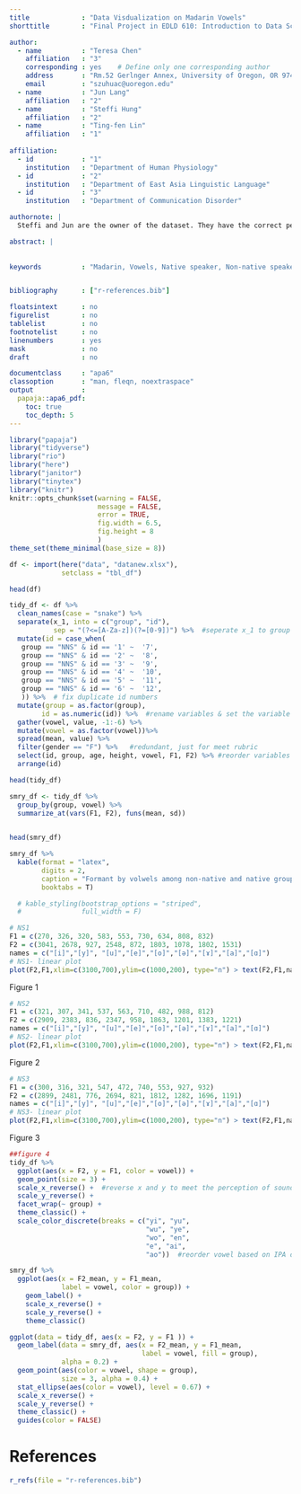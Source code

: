 ```yaml
---
title             : "Data Visdualization on Madarin Vowels"
shorttitle        : "Final Project in EDLD 610: Introduction to Data Science with R"

author: 
  - name          : "Teresa Chen"
    affiliation   : "3"
    corresponding : yes    # Define only one corresponding author
    address       : "Rm.52 Gerlnger Annex, University of Oregon, OR 9740"
    email         : "szuhuac@uoregon.edu"
  - name          : "Jun Lang"
    affiliation   : "2"
  - name          : "Steffi Hung"
    affiliation   : "2"
  - name          : "Ting-fen Lin"
    affiliation   : "1"
    
affiliation:
  - id            : "1"
    institution   : "Department of Human Physiology"
  - id            : "2"
    institution   : "Department of East Asia Linguistic Language"
  - id            : "3"
    institution   : "Department of Communication Disorder"

authornote: |
  Steffi and Jun are the owner of the dataset. They have the correct permissions to make the dataset public.

abstract: |
  
  
keywords          : "Madarin, Vowels, Native speaker, Non-native speaker"


bibliography      : ["r-references.bib"]

floatsintext      : no
figurelist        : no
tablelist         : no
footnotelist      : no
linenumbers       : yes
mask              : no
draft             : no

documentclass     : "apa6"
classoption       : "man, fleqn, noextraspace"
output            : 
  papaja::apa6_pdf:
    toc: true
    toc_depth: 5
---
```


```r
library("papaja")
library("tidyverse")
library("rio")
library("here")
library("janitor")
library("tinytex")
library("knitr")
knitr::opts_chunk$set(warning = FALSE,
                      message = FALSE,
                      error = TRUE,
                      fig.width = 6.5,
                      fig.height = 8
                      )
theme_set(theme_minimal(base_size = 8))
```

```r
df <- import(here("data", "datanew.xlsx"),
             setclass = "tbl_df")

head(df)

```
```r
tidy_df <- df %>% 
  clean_names(case = "snake") %>% 
  separate(x_1, into = c("group", "id"),
           sep = "(?<=[A-Za-z])(?=[0-9])") %>%  #seperate x_1 to group (NS vs. NNS) & id
  mutate(id = case_when(
   group == "NNS" & id == '1' ~  '7',
   group == "NNS" & id == '2' ~  '8',
   group == "NNS" & id == '3' ~  '9',
   group == "NNS" & id == '4' ~  '10',
   group == "NNS" & id == '5' ~  '11',
   group == "NNS" & id == '6' ~  '12',
   )) %>%  # fix duplicate id numbers
  mutate(group = as.factor(group),
        id = as.numeric(id)) %>%  #rename variables & set the variable types
  gather(vowel, value, -1:-6) %>%
  mutate(vowel = as.factor(vowel))%>%
  spread(mean, value) %>%
  filter(gender == "F") %>%   #redundant, just for meet rubric
  select(id, group, age, height, vowel, F1, F2) %>% #reorder variables & discard gender
  arrange(id)

head(tidy_df)


```
```r
smry_df <- tidy_df %>% 
  group_by(group, vowel) %>% 
  summarize_at(vars(F1, F2), funs(mean, sd)) 
  

head(smry_df)
```


\newpage
<!-- # Introduction -->
<!-- It is generally agreed that Mandarin Chinese has a five-vowel system (e.g., Lin, 2007). These five vowels are [i], [y], [u], [ə] and [a]. Among these vowels, the mid vowel /ə/ has four allophones: [e], [o], [ə] and [ɤ]; and the low vowel /a/ has two allophones: [a] and [ɑ]. However, little attention has been paid to the individual variances when producing these nine vowels. Few researchers did empirical studies to examine Lin’s (2007) vowel space of Chinese. In order to fill these gaps, this study investigates the vowel distribution of native Chinese speakers, aiming to determine whether native Chinese speakers show similar patterns when producing Chinese vowels and whether their patterns look similar to Lin’s proposal of Chinese vowel chart. In addition, this current work examines the vowel distribution of American English learners of Chinese, with the purpose of finding out whether non-native speakers perform similarly to native speakers in the vowel production. -->

<!-- # Methods -->
<!-- ##Participants -->
<!-- Six female native (L1) Mandarin speakers and six female non-native (L2) Mandarin speakers participated in the study. The mean age of the L1 Mandarin speakers was 26.3 (range: 23-30) and that of the L2 Mandarin speakers was 22.3 (range: 18-28). Among L1 Mandarin speakers, two speakers were from northern Mainland China (Beijing and Tianjin), three speakers were from southern Mainland China (Nanjing, Chengdu and Chongqing), and one speaker were from Taiwan. The Taiwanese participants identified Mandarin as the most fluent language. Moreover, it should be noted that one of the native speaker's Chinese dialect, Taiwanese (Taiwan Southern Min dialect), is mutually unintelligible with Mandarin. All the six L2 Mandarin speakers’ native language was American English. In addition, they were all novice-low learners who enrolled in first-year accelerated Chinese language course at the same university. They had learned Mandarin for six months and none of them had any study-abroad experience. -->

<!-- ## Material -->
<!-- We prepared nine Chinese sentences for speech materials (Appendix 1). Each sentence includes one of the following nine vowels: [i], [y], [u], [e], [o], [ə], [ɤ], [a], [ɑ]. Each vowel appears after the aspirated bilabial stop [pʰ] with a high tone (55). It is important to note that four allophones of the mid vowel are complementary distributed as shown in the phonological rules below: -->
<!-- 	    ə → [e] / __ i  or  j__ # or  ɥ __ #                    ə →  [ə] / __ n or __ ŋ  -->
<!--     	ə → [o] / __ u or w __#                                   ə → [ɤ] / C __ #                  -->
<!-- The two allophones of the low vowel /a/ are also constrained by phonological rules: -->
<!-- 	    a → [a] / __ #  or  __i or   __n                       a →  [ɑ]/ __u or __ŋ -->
<!-- Therefore, besides [pʰi], [pʰy], [pʰu] for high vowel phonemes, we designed [pʰei] [pʰ ən] [pʰ ou] [pʰ ɤ] for mid vowels and [pʰa] [pʰau] for low vowels.  -->

<!-- ## Procedure -->
<!--   Productions were elicited in a sentence-repetition oral task. Non-native speakers (NNS) and native Chinese speakers (NS) were asked to read the sentences twice. All participants read the speech materials for practice once before recording. Recordings were made in a quiet study room in the library using Praat Sound Recorder with 44,100 Hz sampling frequency, and then these recordings were saved as wav files on a laptop.  -->
<!--   Formant 1 (F1) and Formant 2 (F2) were measured in the vowel mid-point for each vowel shown in the spectrogram. All measurement was conducted using Praat program on the same laptop. After the measurement, the mean F1 and F2 values were plotted in charts using the program R to generate vowel distribution for each speaker.  -->

<!-- # Results and discussion -->
<!-- 3.1 Native speaker patterns -->
<!--   Table 1 shows the mean F1 and F2 values of nine Chinese vowels for native speakers. Regarding F2 values, data shows that [i] had the highest F2 values for all native speakers, and [u] had the lowest F2 values for NS2 and NS3, but not for NS1. As for F1 values, three NS also had different lowest and highest values. While [i] had the lowest F1 value and [ɑ] had the highest F1 value for NS1 and NS3, NS2’s [y] had the lowest F1 value and her [a] had the highest F1 value.  -->
<!--   Clearer vowel distribution for each native speaker can be seen in the formant plots (Figure 1-3). According to the “vowel dispersion principle”, the vowel quadrilateral can be viewed as “a perceptual space in which vowels are located in the oral cavity” (Ashby and Maidment, 2005). In this study, the vowel quadrilateral is shown as formant plots where the Y-axis is F1 (Hz) that corresponds to the height of the tongue position; while the X-axis is F2 (Hz) that indicates the backness of the tongue position for each vowel.  -->
<!--   Figure 1-3 show that the distribution of NS vowels is roughly similar to Lin’s (2007) vowel space for Standard Chinese (SC). It is clear to see that [i] and [u] are high vowels, [e] [ə] [o] are mid vowels, and [a] [ɑ] are low vowels in Figure 1-3. However, we can find two minor individual differences between NS vowel distribution in our study and what Lin proposed for SC vowel distribution. First, F1 values show that NS’s mid vowel [ə] was much higher than that in SC vowel distribution, indicating the tongue position for [ə] is lower than Lin’s proposal. Second, NS’s F2 values for low vowels [a] and [ɑ] are slightly different from that of Lin’s pattern, which means that [a] was not that front and that [ɑ] was not that back for all three NS. -->
<!--   When comparing NS vowel distribution with one another, formant plots show a similar pattern given the height and the backness of the tongue position in vowel production. First, all these nine vowels are located in different positions without overlapping for each NS, and [ə] was spaced in the middle of each chart. Second, F1 values show that all NS had [i][y][u] as high vowels and [a][ɑ] as low vowels. Third, F2 values demonstrates that all NS had [i][y][e] as front vowels and [u][o] as back vowels. F2 values for four allophones of the mid vowel /ə/ followed the order of [e] > [ə]> [ɤ] > [o] for each NS, indicating the frontness for these mid vowels also followed the same pattern, with [e] being the frontest and [o] being the most back. The F2 values for two low vowels for each NS show the pattern of [a] > [ɑ], showing that [a] was spaced fronter than [ɑ]. -->
<!-- 	Despite these similarities, there are two main differences in F1 and F2 values for mid vowels and low vowels in NS data. The first difference is regarding F1 values of mid vowels. The F1 values for both NS1 and NS3 followed [o] < [e] < [ɤ] < [ə], with F1 value of [o] being the lowest and that of [ə] being the highest; whereas NS2’s [ɤ] had the lowest F1 value, and her [e] and [o] had similar F1 values. This difference might be due to the fact that [pʰ ɤ] is a non-existing sound in Mandarin Chinese. In this case, NS may pronounce it in different ways causing different F1 values of this sound. The second difference is in the F1 and F2 values for low vowels. With regard to F1 values, NS 1’s front [a] had a lower value than that of the back [ɑ], but NS 2’s front [a] had a higher value than that of the back [ɑ]. NS 3’s low vowels had similar F1 values. As for F2 values, NS 3’s low vowels were spaced further separated than NS1 and NS2’s low vowels. Moreover, NS1 performed [a] and [ɑ] fronter than other NS did, while NS 2’s [a] and [ɑ] were spaced backer. The data shows that, although Chinese native speakers differentiate front low vowel and back low vowel when they appear in different contexts, the backness and height of these low vowel may vary individually due to the comparatively larger space of low tongue position in oral cavity.  -->

```r
smry_df %>% 
  kable(format = "latex",
        digits = 2,
        caption = "Formant by volwels among non-native and native groups",
        booktabs = T) 

  # kable_styling(bootstrap_options = "striped", 
  #               full_width = F) 
```

```r
# NS1
F1 = c(270, 326, 320, 583, 553, 730, 634, 808, 832)
F2 = c(3041, 2678, 927, 2548, 872, 1803, 1078, 1802, 1531)
names = c("[i]","[y]", "[u]","[e]","[o]","[ə]","[ɤ]","[a]","[ɑ]")
# NS1- linear plot
plot(F2,F1,xlim=c(3100,700),ylim=c(1000,200), type="n") > text(F2,F1,names)
```
Figure 1


```r
# NS2
F1 = c(321, 307, 341, 537, 563, 710, 482, 988, 812)
F2 = c(2909, 2383, 836, 2347, 958, 1863, 1201, 1383, 1221)
names = c("[i]","[y]", "[u]","[e]","[o]","[ə]","[ɤ]","[a]","[ɑ]")
# NS2- linear plot
plot(F2,F1,xlim=c(3100,700),ylim=c(1000,200), type="n") > text(F2,F1,names)
```
Figure 2


```r
# NS3
F1 = c(300, 316, 321, 547, 472, 740, 553, 927, 932)
F2 = c(2899, 2481, 776, 2694, 821, 1812, 1282, 1696, 1191)
names = c("[i]","[y]", "[u]","[e]","[o]","[ə]","[ɤ]","[a]","[ɑ]")
# NS3- linear plot
plot(F2,F1,xlim=c(3100,700),ylim=c(1000,200), type="n") > text(F2,F1,names)
```
Figure 3

<!-- 3.2	Second language examination -->
<!--   When examining the formant plots for each NNS, we can see how NNS participants performed differently from NS in the vowel production. The first difference is about high vowels [y] and [u]. NNS’s [y] shows notable deviation from native patterns. In NNS’s vowel distribution, [y] was located further backer than NS’s [y], indicating that NNS’s [y] is not a front vowel as shown in NS’s formant plots. It is probably because NS tend to round their lips when producing [y], while NNS’s lip gestures were not as rounded as NS did. Similarly, F1 values for NNS’s [u] shows that the location of [u] was not as high as that in NS’s patterns, especially for NNS 3 whose [u] was located so low that it was overlapping with mid vowel [o].  This finding does not only suggest that NNS do not clearly differentiate [u] and [o], but also shows the overall L1 phonological transfer from English [ʊ] to Chinese [u].  -->
<!--   Second, the distribution of NNS’s low vowels also shows a remarkable variation from native patterns. While NS’s [a] and [ɑ] were distinguishable in the formant plots, the locations of NNS’s [a] and [ɑ] were so close that they almost overlaid with each other. The difficulty of differentiating Chinese [a] and [ɑ] may also be attributed to their L1 phonological transfer. In English vowel chart (Roach, 2004, p.242), [ɑ] is the only low back vowel. Therefore, NNS’s confusion between [a] and [ɑ] suggests the negative influence of learners’ first language. -->
<!--   Apart from the notable deviation from native patterns, there are two individual differences related to mid vowels. First, while NS performed [e] as a front mid vowel, F1 values shows that NNS 2’s [e] was even higher than her [u]. This suggests that she produced [e] as a high vowel and that her [u] was not sufficiently high to be a high vowel. In NNS 1’s case, F2 value for her [e] was not as high as that in NS patterns, showing that her [e] was produced backer in the oral cavity than NS’ s [e]. Second, we noticed that [ɤ] was generally spaced much higher than [ə] in NS’s pattern, and the difference of F1 values for NNS’s [ɤ] and [ə] was quite small. The [ɤ] and [ə] produced by NNS1 were almost overlapping with each other, showing that these two mid vowels were not distinguishable in NNS patterns. The confusion between [ɤ] and [ə] may be caused by the non-existence of [ɤ] their L1 phonetic inventory. Therefore, there is a tendency for native English speakers to confuse [ɤ] with [ə]. -->
<!--   Figure 4-6 show that the only similarity across three NNS is that they all had a high F2 value for [i]. It seems like NNS’s [i] approaches a native-like pattern, but when observing the data closely, we found that NS and NNS had different mean values of F1 and F2. NNS’s mean F1 value was higher than NS’s [i], indicating that [i] performed by NNS was slightly lower than NS. NNS’s mean F2 value for [i] was lower than NS’s [i]. It means the location of [i] for NNS was actually not as front as NS’s [i]. Therefore, we can only say that their [i] show a more native-like pattern than other eight vowels.  -->

```r
##figure 4 
tidy_df %>% 
  ggplot(aes(x = F2, y = F1, color = vowel)) + 
  geom_point(size = 3) +
  scale_x_reverse() +  #reverse x and y to meet the perception of sounds
  scale_y_reverse() +
  facet_wrap(~ group) + 
  theme_classic() +
  scale_color_discrete(breaks = c("yi", "yu", 
                                  "wu", "ye", 
                                  "wo", "en", 
                                  "e", "ai", 
                                  "ao"))  #reorder vowel based on IPA order
```

```r
smry_df %>% 
  ggplot(aes(x = F2_mean, y = F1_mean, 
             label = vowel, color = group)) +
    geom_label() +
    scale_x_reverse() +  
    scale_y_reverse() +
    theme_classic()

```

```r
ggplot(data = tidy_df, aes(x = F2, y = F1 )) +
  geom_label(data = smry_df, aes(x = F2_mean, y = F1_mean, 
                                 label = vowel, fill = group),
             alpha = 0.2) +
  geom_point(aes(color = vowel, shape = group),
             size = 3, alpha = 0.4) +
  stat_ellipse(aes(color = vowel), level = 0.67) +
  scale_x_reverse() +  
  scale_y_reverse() +
  theme_classic() +
  guides(color = FALSE)

```

<!-- # Conclusion -->
<!--   This study examined vowel distributions of three Chinese native speakers’ as well as three non-native learners of Chinese. The first research purpose concerns whether native speakers show similar patterns of vowel distribution. Data shows that three native participants presented similar patterns of vowel production, despite individual variances of four allophones of the mid vowels. NS vowel distribution also resembles what Lin (2007) proposed for Chinese vowel space to some extent. It is clear that they have the same high vowels [i][y][u], mid vowels [e][ə][ɤ][o] and low vowels [a][ɑ]. They also have the same front vowel [i][e] and back vowel [u][o], but NS’s [a] and [ɑ] were distributed closer to each other in the central than those Lin’s vowel chart. The findings suggest, although NS show similar patterns in vowel production, mid vowels and low vowels may present individual variances. -->
<!--   As for second language examination of vowel production, we concluded that none of the non-native participants showed an overall native-like pattern in the vowel production, but their [i] showed a more native-like pattern comparing to other vowels. Data also show that the most remarkable deviations of L2 learners’ vowel distribution patterns from native patterns are: (1) the backness of [y], which was located further back in the oral cavity; and (2) the overall nearly overlapping patterns of [a] and [ɑ]. The non-existence of [y] and [a] in their L1 can be accounted for these notable deviations. NNS’s L1 phonological transfer from English [ʊ] to Chinese [u] and the transfer from English [ə] to Chinese [ɤ] can also explain L2 learners’ confusion of these sounds. Future research should consider a larger sample of subjects to observe more accurate differences between NS and NNS vowel distribution.  -->

\newpage

# References
```r
r_refs(file = "r-references.bib")
```

\begingroup
\setlength{\parindent}{-0.5in}
\setlength{\leftskip}{0.5in}

<div id = "refs"></div>
\endgroup
